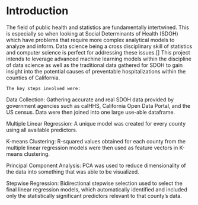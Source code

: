 # Introduction

The field of public health and statistics are fundamentally intertwined. This is especially so when looking at Social Determinants of Health (SDOH) which have problems that require more complex analytical models to analyze and inform. Data science being a cross disciplinary skill of statistics and computer science is perfect for addressing these issues.[] This project intends to leverage advanced machine learning models within the discipline of data science as well as the traditional data gathered for SDOH to gain insight into the potential causes of preventable hospitalizations within the counties of California. 

	The key steps involved were: 

Data Collection: Gathering accurate and real SDOH data provided by government agencies such as calHHS, California Open Data Portal, and the US census. Data were then joined into one large use-able dataframe. 

Multiple Linear Regression: A unique model was created for every county using all available predictors. 

K-means Clustering: R-squared values obtained for each county from the multiple linear regression models were then used as feature vectors in K-means clustering. 

Principal Component Analysis: PCA was used to reduce dimensionality of the data into something that was able to be visualized.

Stepwise Regression: Bidirectional stepwise selection used to select the final linear regression models, which automatically identified and included only the statistically significant predictors relevant to that county’s data.
